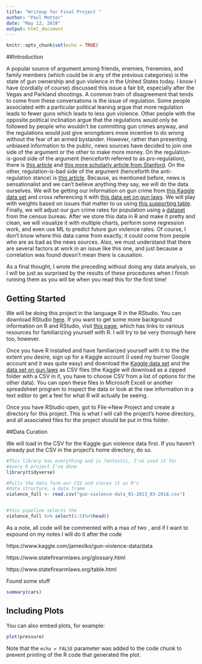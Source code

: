 ```yaml
---
title: "Writeup for Final Project "
author: "Paul Motter"
date: "May 12, 2018"
output: html_document
---
```


```r
knitr::opts_chunk$set(echo = TRUE)
```

##Introduction

A popular source of argument among friends, enemies, frenemies, and family members (which could be in any of the previous categories) is the state of gun ownership and gun violence in the United States today. I know I have (cordially of course) discussed this issue a fair bit, especially after the Vegas and Parkland shootings. A common train of disagreement that tends to come from these conversations is the issue of regulation. Some people associated with a particular political leaning argue that more regulation leads to fewer guns which leads to less gun violence. Other people with the opposite political inclination argue that the regulations would only be followed by people who wouldn't be committing gun crimes anyway, and the regulations would just give wrongdoers more incentive to do wrong without the fear of an armed bystander. However, rather than presenting unbiased information to the public, news sources have decided to join one side of the argument or the other to make more money. On the regulation-is-good side of the argument (henceforth referred to as pro-regulation), there is [this article](https://www.theatlantic.com/politics/archive/2015/08/the-states-with-the-most-gun-laws-see-the-fewest-gun-related-deaths/448044/) and [this more scholarly article from Stanford](https://news.stanford.edu/2017/12/07/new-study-analyzes-recent-gun-violence-research/). On the other, regulation-is-bad side of the argument (henceforth the anti-regulation stance) is [this article](http://insider.foxnews.com/2018/03/28/chicago-murder-rate-sky-high-despite-strict-gun-control-laws). Because, as mentioned before, news is sensationalist and we can't believe anything they say, we will do the data ourselves. We will be getting our information on gun crime from [this Kaggle data set](https://www.kaggle.com/jameslko/gun-violence-data) and cross referencing it with [this data set on gun laws](https://www.statefirearmlaws.org/table.html). We will play with weights based on issues that matter to us using [this supporting table](https://www.statefirearmlaws.org/glossary.html). Finally, we will adjust our gun crime rates for population using a [dataset](https://www.census.gov/data/datasets/2017/demo/popest/state-total.html) from the census bureau. After we store this data in R and make it pretty and clean, we will visualize it with multiple charts, perform some regression work, and even use ML to predict future gun violence rates. Of course, I don't know where this data came from exactly, it could come from people who are as bad as the news sources. Also, we must understand that there are several factors at work in an issue like this one, and just because a correlation was found doesn't mean there is causation. 

As a final thought, I wrote the preceding without doing any data analysis, so I will be just as surprised by the results of these procedures when I finish running them as you will be when you read this for the first time!

## Getting Started


We will be doing this project in the language R in the RStudio. You can download RStudio [here](https://www.rstudio.com/products/rstudio/download/). If you want to get some more background information on R and RStudio, visit [this page](https://support.rstudio.com/hc/en-us/articles/201141096-Getting-Started-with-R), which has links to various resources for familiarizing yourself with R. I will try to be very thorough here too, however. 

Once you have R installed and have familiarized yourself with it to the the extent you desire, sign up for a Kaggle account (I used my burner Google account and it was quite easy) and download the [Kaggle data set](https://www.kaggle.com/jameslko/gun-violence-data) and the [data set on gun laws](https://www.statefirearmlaws.org/table.html) as CSV files (the Kaggle will download as a zipped folder with a CSV in it, you have to choose CSV from a list of options for the other data). You can open these files in Microsoft Excell or another spreadsheet program to inspect the data or look at the raw information in a text editor to get a feel for what R will actually be seeing.  

Once you have RStudio open, got to File->New Project and create a directory for this project. This is what I will call the project's home directory, and all associated files for the project should be put in this folder. 


##Data Curation 

We will load in the CSV for the Kaggle gun violence data first. If you haven't already put the CSV in the project's home directory, do so. 

```r
#This library has everything and is fantastic, I've used it for 
#every R project I've done
library(tidyverse)

#Pulls the data form our CSV and stores it as R's 
#data structure, a data frame
violence_full <- read.csv("gun-violence-data_01-2013_03-2018.csv")


#this pipeline selects the 
violence_full %>% select(1:5)%>%head()
```
As a note, all code will be commented with a max of two , and if I want to expound on my notes I will do it after the code

https://www.kaggle.com/jameslko/gun-violence-data/data

https://www.statefirearmlaws.org/glossary.html 

https://www.statefirearmlaws.org/table.html

Found some stuff



```r
summary(cars)
```

## Including Plots

You can also embed plots, for example:

```r
plot(pressure)
```

Note that the `echo = FALSE` parameter was added to the code chunk to prevent printing of the R code that generated the plot.
